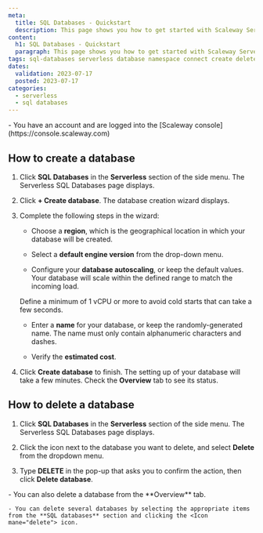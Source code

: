 ```yaml
---
meta:
  title: SQL Databases - Quickstart
  description: This page shows you how to get started with Scaleway Serverless SQL Databases
content:
  h1: SQL Databases - Quickstart
  paragraph: This page shows you how to get started with Scaleway Serverless SQL Databases
tags: sql-databases serverless database namespace connect create delete
dates:
  validation: 2023-07-17
  posted: 2023-07-17
categories:
  - serverless
  - sql databases
---
```


<Macro id="iam-requirements" />

<Message type="requirement">
  - You have an account and are logged into the [Scaleway console](https://console.scaleway.com)
</Message>

## How to create a database

1. Click **SQL Databases** in the **Serverless** section of the side menu. The Serverless SQL Databases page displays.

2. Click **+ Create database**. The database creation wizard displays.

3. Complete the following steps in the wizard:

    - Choose a **region**, which is the geographical location in which your database will be created.

    - Select a **default engine version** from the drop-down menu.

    - Configure your **database autoscaling**, or keep the default values. Your database will scale within the defined range to match the incoming load.

    <Message type="note">
        Define a minimum of 1 vCPU or more to avoid cold starts that can take a few seconds. 
    </Message>

    - Enter a **name** for your database, or keep the randomly-generated name. The name must only contain alphanumeric characters and dashes.

    - Verify the **estimated cost**.

4. Click **Create database** to finish. The setting up of your database will take a few minutes. Check the **Overview** tab to see its status.

## How to delete a database

1. Click **SQL Databases** in the **Serverless** section of the side menu. The Serverless SQL Databases page displays.

2. Click the <Icon name="more" /> icon next to the database you want to delete, and select **Delete** from the dropdown menu.

3. Type **DELETE** in the pop-up that asks you to confirm the action, then click **Delete database**.

<Message type="tip">
    - You can also delete a database from the **Overview** tab.

    - You can delete several databases by selecting the appropriate items from the **SQL databases** section and clicking the <Icon mane="delete"> icon.
</Message>
